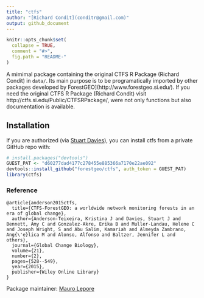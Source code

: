 ```yaml
---
title: "ctfs"
author: "[Richard Condit](conditr@gmail.com)"
output: github_document
---
```


<!-- README.md is generated from README.Rmd. Please edit that file -->

```r
knitr::opts_chunk$set(
  collapse = TRUE,
  comment = "#>",
  fig.path = "README-"
)
```

A mimimal package containing the original CTFS R Package (Richard Condit) in `data/`. Its main purpose is to be programatically imported by other packages developed by ForestGEO](http://www.forestgeo.si.edu/). If you need the original CTFS R Package (Richard Condit) visit http://ctfs.si.edu/Public/CTFSRPackage/, were not only functions but also documentation is available.

## Installation

If you are authorized (via [Stuart Davies](daviess@si.edu)), you can install ctfs from a private GitHub repo with:

```R
# install.packages("devtools")
GUEST_PAT <- "d60277dad4177c278455e885366a7170e22ae092"
devtools::install_github("forestgeo/ctfs", auth_token = GUEST_PAT)
library(ctfs)
```

### Reference

```
@article{anderson2015ctfs,
  title={CTFS-ForestGEO: a worldwide network monitoring forests in an era of global change},
  author={Anderson-Teixeira, Kristina J and Davies, Stuart J and Bennett, Amy C and Gonzalez-Akre, Erika B and Muller-Landau, Helene C and Joseph Wright, S and Abu Salim, Kamariah and Almeyda Zambrano, Ang{\'e}lica M and Alonso, Alfonso and Baltzer, Jennifer L and others},
  journal={Global Change Biology},
  volume={21},
  number={2},
  pages={528--549},
  year={2015},
  publisher={Wiley Online Library}
}
```

Package maintainer: [Mauro Lepore](maurolepore@gmail.com)
